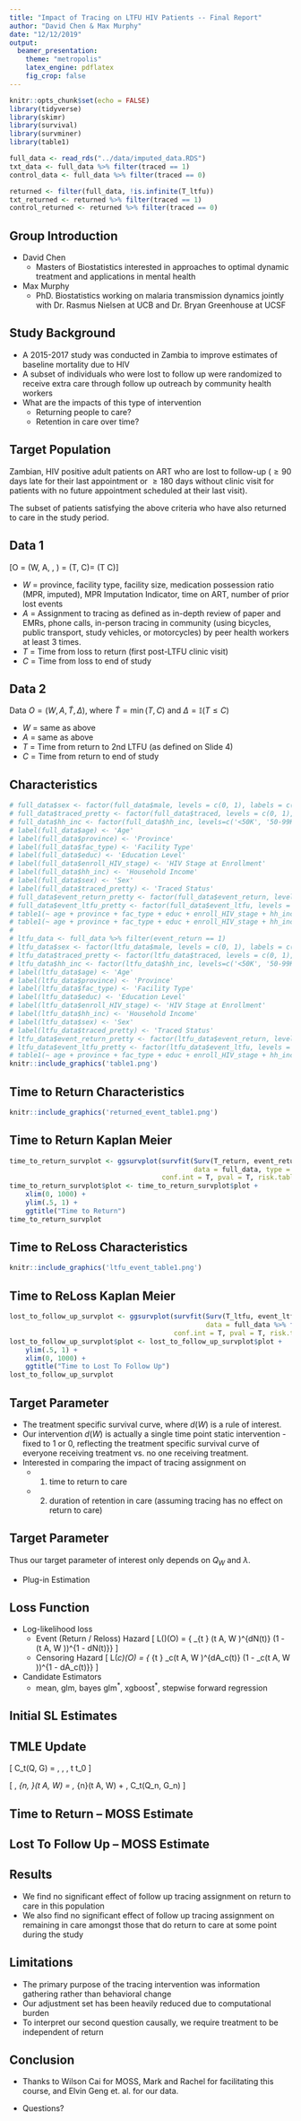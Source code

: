 ```yaml
---
title: "Impact of Tracing on LTFU HIV Patients -- Final Report"
author: "David Chen & Max Murphy"
date: "12/12/2019"
output:
  beamer_presentation:
    theme: "metropolis"
    latex_engine: pdflatex
    fig_crop: false
---
```


```r
knitr::opts_chunk$set(echo = FALSE)
library(tidyverse)
library(skimr)
library(survival)
library(survminer)
library(table1)

full_data <- read_rds("../data/imputed_data.RDS")
txt_data <- full_data %>% filter(traced == 1)
control_data <- full_data %>% filter(traced == 0)

returned <- filter(full_data, !is.infinite(T_ltfu))
txt_returned <- returned %>% filter(traced == 1)
control_returned <- returned %>% filter(traced == 0)
```

## Group Introduction
- David Chen
  - Masters of Biostatistics interested in approaches to optimal dynamic treatment and applications in mental health
  
- Max Murphy
  - PhD. Biostatistics working on malaria transmission dynamics jointly with Dr. Rasmus Nielsen at UCB and Dr. Bryan Greenhouse at UCSF

## Study Background
<!-- A study was conducted in Zambia to improve estimates of baseline mortality due to HIV. In the context of this observational study, a subset of individuals who were lost to follow up were assigned to receive extra care through follow up outreach by community health workers. This raises the question of what are the impacts of this type of intervention, both in returning people to care as well as maintaining them over time. -->
- A 2015-2017 study was conducted in Zambia to improve estimates of baseline mortality due to HIV
- A subset of individuals who were lost to follow up were randomized to receive extra care through follow up outreach by community health workers 
- What are the impacts of this type of intervention
  - Returning people to care?
  - Retention in care over time?

## Target Population
\textbf{Pop 1}

Zambian, HIV positive adult patients on ART who are lost to follow-up ($\geq 90$ days late for their last appointment or $\geq 180$ days without clinic visit for patients with no future appointment scheduled at their last visit).

\vspace{.125in}

\textbf{Pop 2}

The subset of patients satisfying the above criteria who have also returned to care in the study period.


## Data 1

\[O = (W, A, \tilde{T}, \Delta)\text{, where } \tilde{T} = \min(T, C)\text{ and }\Delta = \mathbb{I}(T \leq C)\]

- $W$ = province, facility type, facility size, medication possession ratio (MPR, imputed), MPR Imputation Indicator, time on ART, number of prior lost events
- $A$ = Assignment to tracing as defined as in-depth review of paper and EMRs, phone calls, in-person tracing in community (using bicycles, public transport, study vehicles, or motorcycles) by peer health workers at least 3 times.
- $T$ = Time from loss to return (first post-LTFU clinic visit)
- $C$ = Time from loss to end of study

## Data 2
Data $O = (W, A, \tilde{T}, \Delta)$, where $\tilde{T} = \min(T, C)$ and $\Delta = \mathbb{I}(T \leq C)$

- $W$ = same as above
- $A$ = same as above
- $T$ = Time from return to 2nd LTFU (as defined on Slide 4)
- $C$ = Time from return to end of study

## Characteristics
```r
# full_data$sex <- factor(full_data$male, levels = c(0, 1), labels = c('Female', 'Male'))
# full_data$traced_pretty <- factor(full_data$traced, levels = c(0, 1), labels = c('Untraced', 'Traced'))
# full_data$hh_inc <- factor(full_data$hh_inc, levels=c('<50K', '50-99K', '100-199K', '200-499K', '>500K'))
# label(full_data$age) <- 'Age'
# label(full_data$province) <- 'Province'
# label(full_data$fac_type) <- 'Facility Type'
# label(full_data$educ) <- 'Education Level'
# label(full_data$enroll_HIV_stage) <- 'HIV Stage at Enrollment'
# label(full_data$hh_inc) <- 'Household Income'
# label(full_data$sex) <- 'Sex'
# label(full_data$traced_pretty) <- 'Traced Status'
# full_data$event_return_pretty <- factor(full_data$event_return, levels = c(0, 1), labels = c('Censored', 'Returned'))
# full_data$event_ltfu_pretty <- factor(full_data$event_ltfu, levels = c(0, 1), labels = c('Censored', 'Re-LTFU'))
# table1(~ age + province + fac_type + educ + enroll_HIV_stage + hh_inc + sex | traced_pretty, data = full_data)
# table1(~ age + province + fac_type + educ + enroll_HIV_stage + hh_inc + sex + traced_pretty | event_return_pretty, data = full_data)
# 
# ltfu_data <- full_data %>% filter(event_return == 1)
# ltfu_data$sex <- factor(ltfu_data$male, levels = c(0, 1), labels = c('Female', 'Male'))
# ltfu_data$traced_pretty <- factor(ltfu_data$traced, levels = c(0, 1), labels = c('Untraced', 'Traced'))
# ltfu_data$hh_inc <- factor(ltfu_data$hh_inc, levels=c('<50K', '50-99K', '100-199K', '200-499K', '>500K'))
# label(ltfu_data$age) <- 'Age'
# label(ltfu_data$province) <- 'Province'
# label(ltfu_data$fac_type) <- 'Facility Type'
# label(ltfu_data$educ) <- 'Education Level'
# label(ltfu_data$enroll_HIV_stage) <- 'HIV Stage at Enrollment'
# label(ltfu_data$hh_inc) <- 'Household Income'
# label(ltfu_data$sex) <- 'Sex'
# label(ltfu_data$traced_pretty) <- 'Traced Status'
# ltfu_data$event_return_pretty <- factor(ltfu_data$event_return, levels = c(0, 1), labels = c('Censored', 'Returned'))
# ltfu_data$event_ltfu_pretty <- factor(ltfu_data$event_ltfu, levels = c(0, 1), labels = c('Censored', 'Re-LTFU'))
# table1(~ age + province + fac_type + educ + enroll_HIV_stage + hh_inc + sex + traced_pretty | event_ltfu_pretty, data = ltfu_data)
knitr::include_graphics('table1.png')
```

## Time to Return Characteristics

```r
knitr::include_graphics('returned_event_table1.png')
```

## Time to Return Kaplan Meier
``` r
time_to_return_survplot <- ggsurvplot(survfit(Surv(T_return, event_return, type = 'right') ~ traced, 
                                              data = full_data, type = 'kaplan-meier', conf.int = .95), 
                                      conf.int = T, pval = T, risk.table = T, legend = 'bottom')
time_to_return_survplot$plot <- time_to_return_survplot$plot + 
    xlim(0, 1000) +
    ylim(.5, 1) +
    ggtitle("Time to Return")
time_to_return_survplot
```

## Time to ReLoss Characteristics

```r
knitr::include_graphics('ltfu_event_table1.png')
```


## Time to ReLoss Kaplan Meier
```r
lost_to_follow_up_survplot <- ggsurvplot(survfit(Surv(T_ltfu, event_ltfu, type = 'right') ~ traced, 
                                                 data = full_data %>% filter(event_return == 1), type = 'kaplan-meier', conf.int = .95), 
                                         conf.int = T, pval = T, risk.table = T, legend = 'bottom')
lost_to_follow_up_survplot$plot <- lost_to_follow_up_survplot$plot + 
    ylim(.5, 1) +
    xlim(0, 1000) +
    ggtitle("Time to Lost To Follow Up")
lost_to_follow_up_survplot
```


## Target Parameter
- The treatment specific survival curve, where $d(W)$ is a rule of interest.
- Our intervention $d(W)$ is actually a single time point static intervention - fixed to 1 or 0, reflecting the treatment specific survival curve of everyone receiving treatment vs. no one receiving treatment. 
- Interested in comparing the impact of tracing assignment on 
    - (1) time to return to care 
    - (2) duration of retention in care (assuming tracing has no effect on return to care)

## Target Parameter
\begin{align*}
    \Psi(P_0) = \mathbb{E}_{P_0}[S_0(t_0 | A = a, W)] \, , \, a \in \{0, 1\} \\
    S_0(t_0 | A, W) = \prod_{t \in [0, t_0]}(1 - \Lambda_0(dt | A, W))
\end{align*}

Thus our target parameter of interest only depends on $Q_W$ and $\lambda$.

- Plug-in Estimation
\begin{align*}
    \Psi(Q_{W,n}, \lambda^*_n) = \frac{1}{n}\sum_{i = 1}^n S_{\lambda^*_n}(t_0 | A = a, W) \, , \, a \in \{0, 1\}
\end{align*}
    
## Loss Function 
- Log-likelihood loss
    - Event (Return / Reloss) Hazard
    \[ L(\lambda)(O) = \text{-} \left\{ \prod_{t \leq \tilde{T}} \lambda(t \mid A, W )^{dN(t)} (1 - \lambda(t \mid A, W ))^{1 - dN(t)}\right\} \]
    - Censoring Hazard
    \[ L(\lambda_c)(O) = \text{-} \left\{ \prod_{t \leq \tilde{T}} \lambda_c(t \mid A, W )^{dA_c(t)} (1 - \lambda_c(t \mid A, W ))^{1 - dA_c(t)}\right\} \]

- Candidate Estimators
    - mean, glm, bayes glm$^*$, xgboost$^*$, stepwise forward regression


## Initial SL Estimates
\includegraphics[height=3.3in]{init_sl_fits.pdf}

## TMLE Update
\textbf{Efficient Influence Curve}
\begin{align*}
D^*(P)(O) &= D^*_0(Q) + \sum_{t=1}^{\tau} D^*_t(Q,G)\\
D^*_t(Q, G) &= C_t(Q, G) \, I(\tilde{T} \geq t)(dN(t) - \lambda(t \mid A, W))
\end{align*}

\textbf{Clever Covariate}
\[ C_t(Q, G) = \frac{I(A = a, \bar{A}_c(t-1) = 0)}{g(a \mid W) \prod\limits_{s \leq t-1}(1 - \lambda_c(s \mid A, W))} \frac{S(t_0\mid A, W)}{S(t \mid A, W)} \, , \, t \leq t_0 \]

\textbf{Least Favorable Submodel with Log-Likelihood Loss}
\[ \text{logit} \, \lambda_{n, \epsilon}(t \mid A, W) = \text{logit} \, \lambda_{n}(t \mid A, W) + \epsilon \, C_t(Q_n, G_n) \]


## Time to Return -- MOSS Estimate
\centering
\includegraphics[height=5in]{MOSS_return.pdf}

## Lost To Follow Up -- MOSS Estimate
\includegraphics[height=5in]{MOSS_reloss.pdf}

## Results
- We find no significant effect of follow up tracing assignment on return to care in this population
- We also find no significant effect of follow up tracing assignment on remaining in care amongst those that do return to care at some point during the study

## Limitations
- The primary purpose of the tracing intervention was information gathering rather than behavioral change
- Our adjustment set has been heavily reduced due to computational burden
- To interpret our second question causally, we require treatment to be independent of return

## Conclusion
- Thanks to Wilson Cai for MOSS, Mark and Rachel for facilitating this course, and Elvin Geng et. al. for our data.

- Questions?

